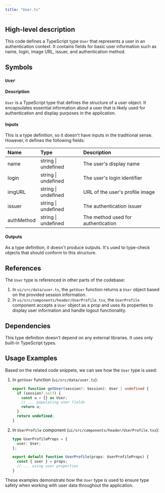 ```yaml
---
title: "User.ts"
---
```


## High-level description
This code defines a TypeScript type `User` that represents a user in an authentication context. It contains fields for basic user information such as name, login, image URL, issuer, and authentication method.

## Symbols

### `User`
#### Description
`User` is a TypeScript type that defines the structure of a user object. It encapsulates essential information about a user that is likely used for authentication and display purposes in the application.

#### Inputs
This is a type definition, so it doesn't have inputs in the traditional sense. However, it defines the following fields:

| Name | Type | Description |
|:-----|:-----|:------------|
| name | string \| undefined | The user's display name |
| login | string \| undefined | The user's login identifier |
| imgURL | string \| undefined | URL of the user's profile image |
| issuer | string \| undefined | The authentication issuer |
| authMethod | string \| undefined | The method used for authentication |

#### Outputs
As a type definition, it doesn't produce outputs. It's used to type-check objects that should conform to this structure.

## References
The `User` type is referenced in other parts of the codebase:

1. In `ui/src/data/user.ts`, the `getUser` function returns a `User` object based on the provided session information.
2. In `ui/src/components/header/UserProfile.tsx`, the `UserProfile` component accepts a `User` object as a prop and uses its properties to display user information and handle logout functionality.

## Dependencies
This type definition doesn't depend on any external libraries. It uses only built-in TypeScript types.

## Usage Examples
Based on the related code snippets, we can see how the `User` type is used:

1. In `getUser` function (`ui/src/data/user.ts`):
   ```typescript
   export function getUser(session?: Session): User | undefined {
     if (session?.self) {
       const u = {} as User;
       // ... populating user fields
       return u;
     }
     return undefined;
   }
   ```

2. In `UserProfile` component (`ui/src/components/header/UserProfile.tsx`):
   ```typescript
   type UserProfileProps = {
     user: User;
   };

   export default function UserProfile(props: UserProfileProps) {
     const { user } = props;
     // ... using user properties
   }
   ```

These examples demonstrate how the `User` type is used to ensure type safety when working with user data throughout the application.